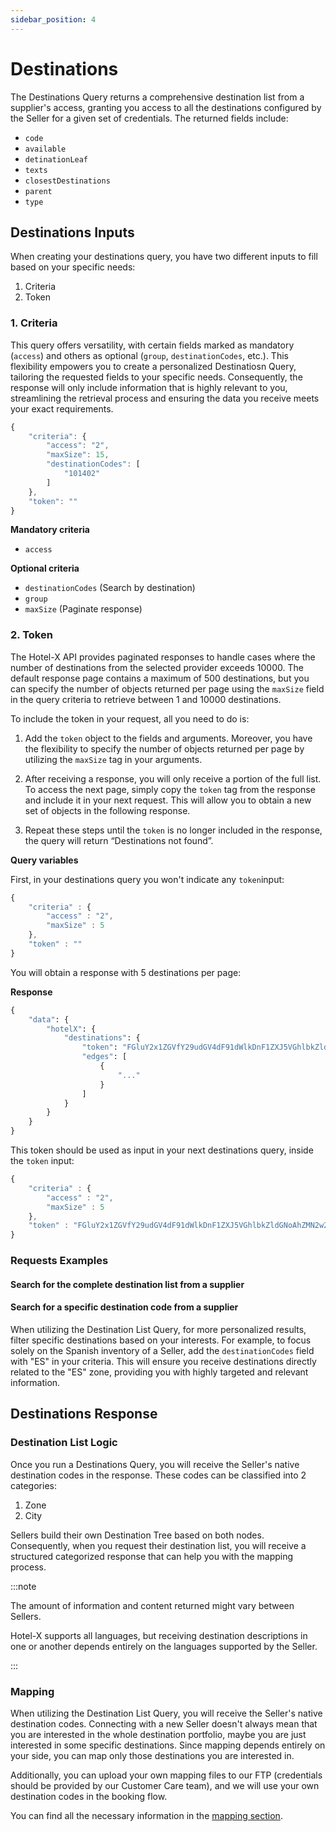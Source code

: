 ```yaml
---
sidebar_position: 4
---
```




# Destinations

The Destinations Query returns a comprehensive destination list from a supplier's access, granting you access to all the destinations configured by the Seller for a given set of credentials. The returned fields include:

* `code`
* `available`
* `detinationLeaf`
* `texts` 
* `closestDestinations`
* `parent`
* `type`



## Destinations Inputs

When creating your destinations query, you have two different inputs to fill based on your specific needs:

1. Criteria
2. Token


### 1. Criteria  

This query offers versatility, with certain fields marked as mandatory (`access`) and others as optional (`group`, `destinationCodes`, etc.). This flexibility empowers you to create a personalized Destinatiosn Query, tailoring the requested fields to your specific needs. Consequently, the response will only include information that is highly relevant to you, streamlining the retrieval process and ensuring the data you receive meets your exact requirements.

```js
{
	"criteria": {
		"access": "2",
		"maxSize": 15,
		"destinationCodes": [
			"101402"
		]
	},
	"token": ""
}
```

**Mandatory criteria**
* `access`

**Optional criteria**
* `destinationCodes` (Search by destination)
* `group`
* `maxSize` (Paginate response)


### 2. Token

The Hotel-X API provides paginated responses to handle cases where the number of destinations from the selected provider exceeds 10000. The default response page contains a maximum of 500 destinations, but you can specify the number of objects returned per page using the `maxSize` field in the query criteria to retrieve between 1 and 10000 destinations.

To include the token in your request, all you need to do is:

1. Add the `token` object to the fields and arguments. Moreover, you have the flexibility to specify the number of objects returned per page by utilizing the `maxSize` tag in your arguments.

2. After receiving a response, you will only receive a portion of the full list. To access the next page, simply copy the `token` tag from the response and include it in your next request. This will allow you to obtain a new set of objects in the following response.

3. Repeat these steps until the `token` is no longer included in the response, the query will return “Destinations not found”.


**Query variables**

First, in your destinations query you won't indicate any `token`input:

```js
{
    "criteria" : {
        "access" : "2",
        "maxSize" : 5
    },
    "token" : ""
}
```

You will obtain a response with 5 destinations per page:

**Response**

```graphql
{
	"data": {
		"hotelX": {
			"destinations": {
				"token": "FGluY2x1ZGVfY29udGV4dF91dWlkDnF1ZXJ5VGhlbkZldGNoAhZMN2w2SlZYaVNaaXhYeXQwdm1GWjlBAAAAAAV14HUWeXZ3cU02MkpSbTY3WkF6QzJraWJWZxY2NDJ0Uk1EUFFkZXZZTS1ENDVTd2tBAAAAAAZuWSgWdFZSMzRYUVBUWC1nZ1ltWVRCTjVMZw==",
				"edges": [
					{
						"..."
					}
				]
			}
		}
	}
}
```

This token should be used as input in your next destinations query, inside the `token` input:


```js
{
    "criteria" : {
        "access" : "2",
        "maxSize" : 5
    },
    "token" : "FGluY2x1ZGVfY29udGV4dF91dWlkDnF1ZXJ5VGhlbkZldGNoAhZMN2w2SlZYaVNaaXhYeXQwdm1GWjlBAAAAAAV14HUWeXZ3cU02MkpSbTY3WkF6QzJraWJWZxY2NDJ0Uk1EUFFkZXZZTS1ENDVTd2tBAAAAAAZuWSgWdFZSMzRYUVBUWC1nZ1ltWVRCTjVMZw=="
}
```



### Requests Examples

#### Search for the complete destination list from a supplier

<GraphqlSample query={destinationsQuery} variables={destinationsVariables} />


#### Search for a specific destination code from a supplier

When utilizing the Destination List Query, for more personalized results, filter specific destinations based on your interests. For example, to focus solely on the Spanish inventory of a Seller, add the `destinationCodes` field with "ES" in your criteria. This will ensure you receive destinations directly related to the "ES" zone, providing you with highly targeted and relevant information.

<GraphqlSample query={destinationsQuery} variables={destinationsByDestinationCodeVariables} />



## Destinations Response

### Destination List Logic

Once you run a Destinations Query, you will receive the Seller's native destination codes in the response. These codes can be classified into 2 categories:

1. Zone
2. City

Sellers build their own Destination Tree based on both nodes. Consequently, when you request their destination list, you will receive a structured categorized response that can help you with the mapping process.


:::note

The amount of information and content returned might vary between Sellers.

Hotel-X supports all languages, but receiving destination descriptions in one or another depends entirely on the languages supported by the Seller.

:::

### Mapping

When utilizing the Destination List Query, you will receive the Seller's native destination codes. Connecting with a new Seller doesn't always mean that you are interested in the whole destination portfolio, maybe you are just interested in some specific destinations. Since mapping depends entirely on your side, you can map only those destinations you are interested in.

Additionally, you can upload your own mapping files to our FTP (credentials should be provided by our Customer Care team), and we will use your own destination codes in the booking flow.

You can find all the necessary information in the [mapping section](../plugins/mapping.mdx).